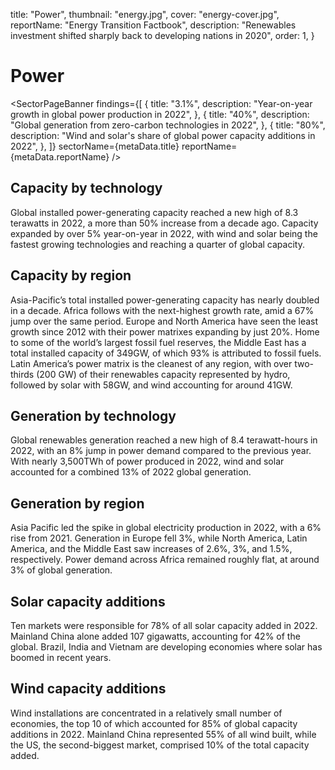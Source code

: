   title: "Power",
  thumbnail: "energy.jpg",
  cover: "energy-cover.jpg",
  reportName: "Energy Transition Factbook",
  description:
    "Renewables investment shifted sharply back to developing nations in 2020",
  order: 1,
}



# Power

<SectorPageBanner
  findings={[
    {
      title: "3.1%",
      description: "Year-on-year growth in global power production in 2022",
    },
    {
      title: "40%",
      description: "Global generation from zero-carbon technologies in 2022",
    },
    {
      title: "80%",
      description:
        "Wind and solar's share of global power capacity additions in 2022",
    },
  ]}
  sectorName={metaData.title}
  reportName={metaData.reportName}
/>

## Capacity by technology

Global installed power-generating capacity reached a new high of 8.3 terawatts in 2022, a more than 50% increase from a decade ago. Capacity expanded by over 5% year-on-year in 2022, with wind and solar being the fastest growing technologies and reaching a quarter of global capacity.

<AreaChart
  indicator="Global installed capacity by technology"
  unit="GW"
  src="/power/capacity_by_technology.csv"
  precision={1}
/>

## Capacity by region

Asia-Pacific’s total installed power-generating capacity has nearly doubled in a decade. Africa follows with the next-highest growth rate, amid a 67% jump over the same period. Europe and North America have seen the least growth since 2012 with their power matrixes expanding by just 20%. Home to some of the world’s largest fossil fuel reserves, the Middle East has a total installed capacity of 349GW, of which 93% is attributed to fossil fuels. Latin America’s power matrix is the cleanest of any region, with over two-thirds (200 GW) of their renewables capacity represented by hydro, followed by solar with 58GW, and wind accounting for around 41GW.

<AreaChart
  indicator="Global installed capacity by region"
  unit="GW"
  src="/power/capacity_by_region.csv"
  precision={1}
  chartNotes="'Unknown' represents capacity that could not be attributed to a specific region."
/>

## Generation by technology

Global renewables generation reached a new high of 8.4 terawatt-hours in 2022, with an 8% jump in power demand compared to the previous year. With nearly 3,500TWh of power produced in 2022, wind and solar accounted for a combined 13% of 2022 global generation.

<AreaChart
  indicator="Global generation by technology"
  unit="GWh"
  src="/power/generation_by_technology.csv"
  precision={1}
/>

## Generation by region

Asia Pacific led the spike in global electricity production in 2022, with a 6% rise from 2021. Generation in Europe fell 3%, while North America, Latin America, and the Middle East saw increases of 2.6%, 3%, and 1.5%, respectively. Power demand across Africa remained roughly flat, at around 3% of global generation.

<AreaChart
  indicator="Global generation by region"
  unit="GWh"
  src="/power/generation_by_region.csv"
  precision={1}
/>

## Solar capacity additions

Ten markets were responsible for 78% of all solar capacity added in 2022. Mainland China alone added 107 gigawatts, accounting for 42% of the global. Brazil, India and Vietnam are developing economies where solar has boomed in recent years.

<MiniChart src="/data/sector/power/top_10_markets_for_solar_total_capacity_2022.csv" />

## Wind capacity additions

Wind installations are concentrated in a relatively small number of economies, the top 10 of which accounted for 85% of global capacity additions in 2022. Mainland China represented 55% of all wind built, while the US, the second-biggest market, comprised 10% of the total capacity added. 

<MiniChart src="/data/sector/power/top_10_markets_for_wind_total_capacity_2022.csv" />
